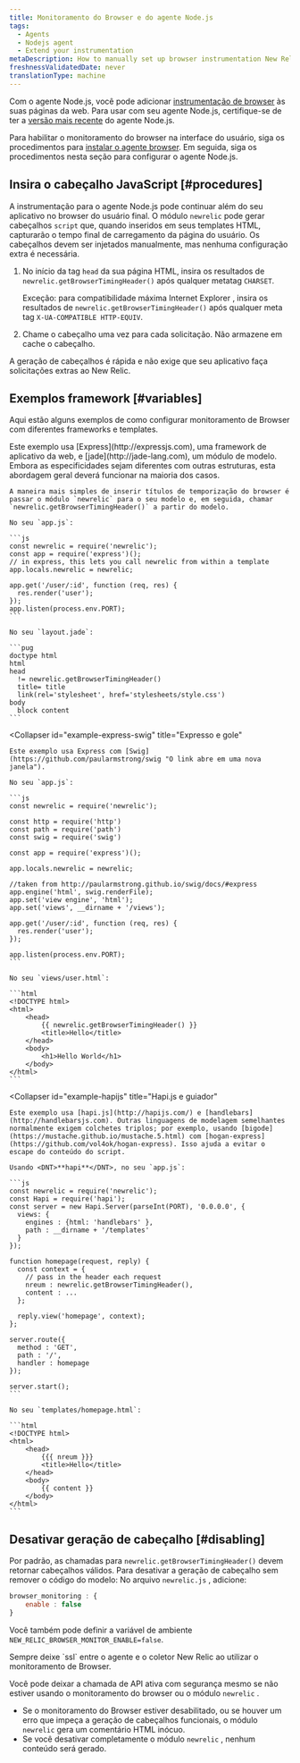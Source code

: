 ```yaml
---
title: Monitoramento do Browser e do agente Node.js
tags:
  - Agents
  - Nodejs agent
  - Extend your instrumentation
metaDescription: How to manually set up browser instrumentation New Relic's Node.js agent.
freshnessValidatedDate: never
translationType: machine
---
```


Com o agente Node.js, você pode adicionar [instrumentação de browser](/docs/browser/new-relic-browser/getting-started/introduction-new-relic-browser) às suas páginas da web. Para usar <InlinePopover type="browser"/>com seu agente Node.js, certifique-se de ter a [versão mais recente](/docs/agents/nodejs-agent/installation-configuration/installing-maintaining-nodejs#upgrading) do agente Node.js.

Para habilitar o monitoramento do browser na interface do usuário, siga os procedimentos para [instalar o agente browser](/docs/browser/new-relic-browser/installation/install-new-relic-browser-agent). Em seguida, siga os procedimentos nesta seção para configurar o agente Node.js.

## Insira o cabeçalho JavaScript [#procedures]

A instrumentação para o agente Node.js pode continuar além do seu aplicativo no browser do usuário final. O módulo `newrelic` pode gerar cabeçalhos `script` que, quando inseridos em seus templates HTML, capturarão o tempo final de carregamento da página do usuário. Os cabeçalhos devem ser injetados manualmente, mas nenhuma configuração extra é necessária.

1. No início da tag `head` da sua página HTML, insira os resultados de `newrelic.getBrowserTimingHeader()` após qualquer metatag `CHARSET`.

   Exceção: para compatibilidade máxima <DNT>Internet Explorer</DNT> , insira os resultados de `newrelic.getBrowserTimingHeader()` após qualquer meta tag `X-UA-COMPATIBLE HTTP-EQUIV`.

2. Chame o cabeçalho uma vez para cada solicitação. Não armazene em cache o cabeçalho.

A geração de cabeçalhos é rápida e não exige que seu aplicativo faça solicitações extras ao New Relic.

## Exemplos framework [#variables]

Aqui estão alguns exemplos de como configurar monitoramento de Browser com diferentes frameworks e templates.

<CollapserGroup>
  <Collapser
    id="example-express"
    title="Expresso e jade"
  >
    Este exemplo usa [Express](http://expressjs.com), uma framework de aplicativo da web, e [jade](http://jade-lang.com), um módulo de modelo. Embora as especificidades sejam diferentes com outras estruturas, esta abordagem geral deverá funcionar na maioria dos casos.

    A maneira mais simples de inserir títulos de temporização do browser é passar o módulo `newrelic` para o seu modelo e, em seguida, chamar `newrelic.getBrowserTimingHeader()` a partir do modelo.

    No seu `app.js`:

    ```js
    const newrelic = require('newrelic');
    const app = require('express')();
    // in express, this lets you call newrelic from within a template
    app.locals.newrelic = newrelic;

    app.get('/user/:id', function (req, res) {
      res.render('user');
    });
    app.listen(process.env.PORT);
    ```

    No seu `layout.jade`:

    ```pug
    doctype html
    html
    head
      != newrelic.getBrowserTimingHeader()
      title= title
      link(rel='stylesheet', href='stylesheets/style.css')
    body
      block content
    ```
  </Collapser>

  <Collapser
    id="example-express-swig"
    title="Expresso e gole"
  >
    Este exemplo usa Express com [Swig](https://github.com/paularmstrong/swig "O link abre em uma nova janela").

    No seu `app.js`:

    ```js
    const newrelic = require('newrelic');

    const http = require('http')
    const path = require('path')
    const swig = require('swig')

    const app = require('express')();

    app.locals.newrelic = newrelic;

    //taken from http://paularmstrong.github.io/swig/docs/#express
    app.engine('html', swig.renderFile);
    app.set('view engine', 'html');
    app.set('views', __dirname + '/views');

    app.get('/user/:id', function (req, res) {
      res.render('user');
    });

    app.listen(process.env.PORT);
    ```

    No seu `views/user.html`:

    ```html
    <!DOCTYPE html>
    <html>
        <head>
            {{ newrelic.getBrowserTimingHeader() }}
            <title>Hello</title>
        </head>
        <body>
            <h1>Hello World</h1>
        </body>
    </html>
    ```
  </Collapser>

  <Collapser
    id="example-hapijs"
    title="Hapi.js e guiador"
  >
    Este exemplo usa [hapi.js](http://hapijs.com/) e [handlebars](http://handlebarsjs.com). Outras linguagens de modelagem semelhantes normalmente exigem colchetes triplos; por exemplo, usando [bigode](https://mustache.github.io/mustache.5.html) com [hogan-express](https://github.com/vol4ok/hogan-express). Isso ajuda a evitar o escape do conteúdo do script.

    Usando <DNT>**hapi**</DNT>, no seu `app.js`:

    ```js
    const newrelic = require('newrelic');
    const Hapi = require('hapi');
    const server = new Hapi.Server(parseInt(PORT), '0.0.0.0', {
      views: {
        engines : {html: 'handlebars' },
        path : __dirname + '/templates'
      }
    });

    function homepage(request, reply) {
      const context = {
        // pass in the header each request
        nreum : newrelic.getBrowserTimingHeader(),
        content : ...
      };

      reply.view('homepage', context);
    };

    server.route({
      method : 'GET',
      path : '/',
      handler : homepage
    });

    server.start();
    ```

    No seu `templates/homepage.html`:

    ```html
    <!DOCTYPE html>
    <html>
        <head>
            {{{ nreum }}}
            <title>Hello</title>
        </head>
        <body>
            {{ content }}
        </body>
    </html>
    ```
  </Collapser>
</CollapserGroup>

## Desativar geração de cabeçalho [#disabling]

Por padrão, as chamadas para `newrelic.getBrowserTimingHeader()` devem retornar cabeçalhos válidos. Para desativar a geração de cabeçalho sem remover o código do modelo: No arquivo `newrelic.js` , adicione:

```js
browser_monitoring : {
    enable : false
}
```

Você também pode definir a variável de ambiente `NEW_RELIC_BROWSER_MONITOR_ENABLE=false`.

<Callout variant="caution">
  Sempre deixe `ssl` entre o agente e o coletor New Relic ao utilizar o monitoramento de Browser.
</Callout>

Você pode deixar a chamada de API ativa com segurança mesmo se não estiver usando o monitoramento do browser ou o módulo `newrelic` .

* Se o monitoramento do Browser estiver desabilitado, ou se houver um erro que impeça a geração de cabeçalhos funcionais, o módulo `newrelic` gera um comentário HTML inócuo.
* Se você desativar completamente o módulo `newrelic` , nenhum conteúdo será gerado.
